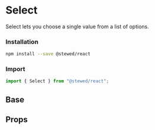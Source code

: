 
# Select

Select lets you choose a single value from a list of options.

### Installation

```bash
npm install --save @stewed/react
```

### Import

```js
import { Select } from "@stewed/react";
```

<Meta of={SelectStories} />

## Base

<Canvas of={SelectStories.Base} />

## Props

<ArgTypes of={SelectStories} />
